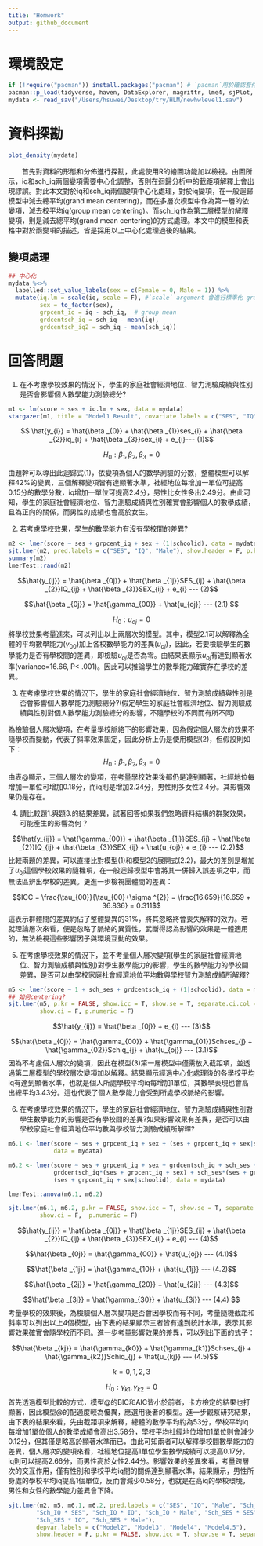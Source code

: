 ```yaml
---
title: "Homwork"
output: github_document
---
```


# 環境設定
```r
if (!require("pacman")) install.packages("pacman") # `pacman`用於確認套件是否安裝
pacman::p_load(tidyverse, haven, DataExplorer, magrittr, lme4, sjPlot, sjmisc, labelled, stargazer)
mydata <- read_sav("/Users/hsuwei/Desktop/try/HLM/newhwlevel1.sav")
```


# 資料探勘
```r
plot_density(mydata)
```

&emsp;&emsp;首先對資料的形態和分佈進行探勘，此處使用R的繪圖功能加以檢視。由圖所示，iq和sch_iq兩個變項需要中心化調整，否則在迴歸分析中的截距項解釋上會出現謬誤。對此本文對於iq和sch_iq兩個變項中心化處理，對於iq變項，在一般迴歸模型中減去總平均(grand mean centering)，而在多層次模型中作為第一層的依變項，減去校平均iq(group mean centering)。而sch_iq作為第二層模型的解釋變項，則是減去總平均(grand mean centering)的方式處理。本文中的模型和表格中對於兩變項的描述，皆是採用以上中心化處理過後的結果。


## 變項處理
```r
## 中心化
mydata %<>%
  labelled::set_value_labels(sex = c(Female = 0, Male = 1)) %>%
  mutate(iq.lm = scale(iq, scale = F), #`scale` argument 會進行標準化 grand mean
         sex = to_factor(sex), 
         grpcent_iq = iq - sch_iq,  # group mean
         grdcentsch_iq = sch_iq - mean(iq), 
         grdcentsch_iq2 = sch_iq - mean(sch_iq))

```

# 回答問題

1. 在不考慮學校效果的情況下，學生的家庭社會經濟地位、智力測驗成績與性別是否會影響個人數學能力測驗總分?

```r
m1 <- lm(score ~ ses + iq.lm + sex, data = mydata)
stargazer(m1, title = "Model1 Result", covariate.labels = c("SES", "IQ", "Male"), type = "text")
```

$$ \hat{y_{i}} = \hat{\beta _{0}} + \hat{\beta _{1}}ses_{i} + \hat{\beta _{2}}iq_{i} + \hat{\beta _{3}}sex_{i} + e_{i}--- (1)$$

$$H_{0}:\beta_{1},\beta_{2},\beta_{3} = 0$$

由題幹可以導出此迴歸式(1)，依變項為個人的數學測驗的分數，整體模型可以解釋42%的變異，三個解釋變項皆有達顯著水準，社經地位每增加一單位可提高0.15分的數學分數，iq增加一單位可提高2.4分，男性比女性多出2.49分。由此可知，學生的家庭社會經濟地位、智力測驗成績與性別確實會影響個人的數學成績，且為正向的關係，而男性的成績也會高於女生。

2. 若考慮學校效果，學生的數學能力有沒有學校間的差異?

```r
m2 <- lmer(score ~ ses + grpcent_iq + sex + (1|schoolid), data = mydata)
sjt.lmer(m2, pred.labels = c("SES", "IQ", "Male"), show.header = F, p.kr = FALSE, show.icc = T, show.se = T, separate.ci.col = F, show.ci = F)
summary(m2)
lmerTest::rand(m2)
```
$$\hat{y_{ij}} = \hat{\beta _{0j}} + \hat{\beta _{1j}}SES_{ij} + \hat{\beta _{2}}IQ_{ij} + \hat{\beta _{3}}SEX_{ij} + e_{i} --- (2)$$

$$\hat{\beta _{0j}} =  \hat{\gamma_{00}} + \hat{u_{oj}} --- (2.1) $$ 

$$H_{0}:u_{oj} = 0$$
將學校效果考量進來，可以列出以上兩層次的模型。其中，模型2.1可以解釋為全體的平均數學能力($\gamma_{00}$)加上各校數學能力的差異($u_{oj}$)，因此，若要檢驗學生的數學能力是否有學校間的差異，即檢驗$u_{oj}$是否為零。由結果表顯示$u_{oj}$有達到顯著水準(variance=16.66, P< .001)。因此可以推論學生的數學能力確實存在學校的差異。


3. 在考慮學校效果的情況下，學生的家庭社會經濟地位、智力測驗成績與性別是否會影響個人數學能力測驗總分?(假定學生的家庭社會經濟地位、智力測驗成績與性別對個人數學能力測驗總分的影響，不隨學校的不同而有所不同)


為檢驗個人層次變項，在考量學校脈絡下的影響效果，因為假定個人層次的效果不隨學校而變動，代表了斜率效果固定，因此分析上仍是使用模型(2)，但假設則如下：
$$H_{0}:\beta_{1},\beta_{2},\beta_{3} = 0$$
由表@顯示，三個人層次的變項，在考量學校效果後都仍是達到顯著，社經地位每增加一單位可增加0.18分，而iq則是增加2.24分，男性則多女性2.4分。其影響效果仍是存在。

4. 請比較題1.與題3.的結果差異，試著回答如果我們忽略資料結構的群聚效果，可能產生的影響為何？

$$\hat{y_{ij}} = \hat{\gamma_{00}} + \hat{\beta _{1j}}SES_{ij} + \hat{\beta _{2}}IQ_{ij} + \hat{\beta _{3}}SEX_{ij} + \hat{u_{oj}} + e_{i} --- (2.2)$$
比較兩題的差異，可以直接比對模型(1)和模型2的展開式(2.2)，最大的差別是增加了$u_{0j}$這個學校效果的隨機項，在一般迴歸模型中會將其一併歸入誤差項之中，而無法區辨出學校的差異。更進一步檢視團體間的差異：

$$ICC = \frac{\tau_{00}}{\tau_{00}+\sigma ^{2}} = \frac{16.659}{16.659 + 36.836} = 0.311$$
這表示群體間的差異約佔了整體變異的31%，將其忽略將會喪失解釋的效力。若就理論層次來看，便是忽略了脈絡的異質性，武斷得認為影響的效果是一體適用的，無法檢視這些影響因子與環境互動的效果。


5. 在考慮學校效果的情況下，並不考量個人層次變項(學生的家庭社會經濟地位、智力測驗成績與性別)對學生數學能力的影響，學生的數學能力的學校間差異，是否可以由學校家庭社會經濟地位平均數與學校智力測驗成績所解釋?

```r
m5 <- lmer(score ~ 1 + sch_ses + grdcentsch_iq + (1|schoolid), data = mydata)
## 如何centering?
sjt.lmer(m5, p.kr = FALSE, show.icc = T, show.se = T, separate.ci.col = F, 
         show.ci = F, p.numeric = F)
```

$$\hat{y_{ij}} = \hat{\beta _{0j}} + e_{i} --- (3)$$

$$\hat{\beta _{0j}} = \hat{\gamma_{00}} + \hat{\gamma_{01}}Schses_{j} + \hat{\gamma_{02}}Schiq_{j}  + \hat{u_{oj}} --- (3.1)$$
因為不考慮個人層次的變項，因此在模型(3)第一層模型中僅需放入截距項，並透過第二層模型的學校層次變項加以解釋。結果顯示經過中心化處理後的各學校平均iq有達到顯著水準，也就是個人所處學校平均iq每增加1單位，其數學表現也會高出總平均3.43分。這也代表了個人數學能力會受到所處學校脈絡的影響。



6. 在考慮學校效果的情況下，學生的家庭社會經濟地位、智力測驗成績與性別對學生數學能力的影響是否有學校間的差異?如果影響效果有差異，是否可以由學校家庭社會經濟地位平均數與學校智力測驗成績所解釋?

```r

m6.1 <- lmer(score ~ ses + grpcent_iq + sex + (ses + grpcent_iq + sex|schoolid), 
             data = mydata)

m6.2 <- lmer(score ~ ses + grpcent_iq + sex + grdcentsch_iq + sch_ses +
             grdcentsch_iq*(ses + grpcent_iq + sex) + sch_ses*(ses + grpcent_iq + sex) + 
             (ses + grpcent_iq + sex|schoolid), data = mydata)

lmerTest::anova(m6.1, m6.2)

sjt.lmer(m6.1, m6.2, p.kr = FALSE, show.icc = T, show.se = T, separate.ci.col = F, 
         show.ci = F,  p.numeric = F)
```

$$\hat{y_{ij}} = \hat{\beta _{0j}} + \hat{\beta _{1j}}SES_{ij} + \hat{\beta _{2}}IQ_{ij} + \hat{\beta _{3}}SEX_{ij} + e_{i} --- (4)$$

$$\hat{\beta _{0j}} =  \hat{\gamma_{00}} + \hat{u_{oj}} --- (4.1)$$ 

$$\hat{\beta _{1j}} =  \hat{\gamma_{10}} + \hat{u_{1j}} --- (4.2)$$ 

$$\hat{\beta _{2j}} =  \hat{\gamma_{20}} + \hat{u_{2j}} --- (4.3)$$ 

$$\hat{\beta _{3j}} =  \hat{\gamma_{30}} + \hat{u_{3j}} --- (4.4) $$ 
考量學校的效果後，為檢驗個人層次變項是否會因學校而有不同，考量隨機截距和斜率可以列出以上4個模型，由下表的結果顯示三者皆有達到統計水準，表示其影響效果確實會隨學校而不同。進一步考量影響效果的差異，可以列出下面的式子：

$$\hat{\beta _{kj}} = \hat{\gamma_{k0}} + \hat{\gamma_{k1}}Schses_{j} + \hat{\gamma_{k2}}Schiq_{j}  + \hat{u_{kj}} --- (4.5)$$

$$k = 0,1,2,3$$

$$H_{0}:\gamma_{k1}, \gamma_{k2} = 0$$
首先透過模型比較的方式，模型@的BIC和AIC皆小於前者，卡方檢定的結果也打顯著，因此模型@的配適度較為優異，應選用後者的模型。進一步觀察研究結果，由下表的結果來看，先由截距項來解釋，總體的數學平均約為53分，學校平均iq每增加1單位個人的數學成績會高出3.58分，學校平均社經地位增加1單位則會減少0.12分，但其僅是略高於顯著水準而已，由此可知兩者可以解釋學校間數學能力的差異，個人層次的變項來看，社經地位提高1單位學生數學成績可以提高0.17分，iq則可以提高2.66分，而男性高於女性2.44分。影響效果的差異來看，考量跨層次的交互作用，僅有性別和學校平均iq間的關係達到顯著水準，結果顯示，男性所身處的學校平均iq提高1個單位，反而會減少0.58分，也就是在高iq的學校環境，男性和女性的數學能力差異會下降。

```r
sjt.lmer(m2, m5, m6.1, m6.2, pred.labels = c("SES", "IQ", "Male", "Sch_SES", "Sch_IQ", 
        "Sch_IQ * SES", "Sch_IQ * IQ", "Sch_IQ * Male", "Sch_SES * SES", 
        "Sch_SES * IQ", "Sch_SES * Male"), 
        depvar.labels = c("Model2", "Model3", "Model4", "Model4.5"),
        show.header = F, p.kr = FALSE, show.icc = T, show.se = T, separate.ci.col = F, show.ci = F,  p.numeric = F, show.aic = T)
```

